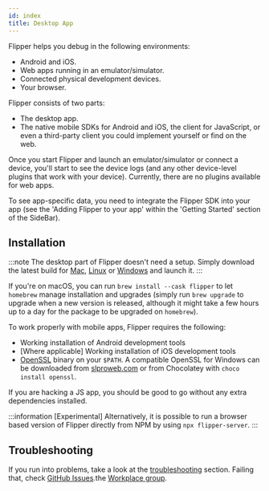 ```yaml
---
id: index
title: Desktop App
---
```



Flipper helps you debug in the following environments:

* Android and iOS.
* Web apps running in an emulator/simulator.
* Connected physical development devices.
* Your browser.

Flipper consists of two parts:

- The desktop app.
- The native mobile SDKs for Android and iOS, the client for JavaScript, or even a third-party client you could implement yourself or find on the web.

Once you start Flipper and launch an emulator/simulator or connect a device, you'll start to see the device logs (and any other device-level plugins that work with your device).
Currently, there are no plugins available for web apps.

To see app-specific data, you need to integrate the Flipper SDK into your app (see the 'Adding Flipper to your app' within the 'Getting Started' section of the SideBar).

## Installation

<OssOnly>

:::note
The desktop part of Flipper doesn't need a setup. Simply download the latest build for [Mac](https://www.facebook.com/fbflipper/public/mac), [Linux](https://www.facebook.com/fbflipper/public/linux) or [Windows](https://www.facebook.com/fbflipper/public/windows) and launch it.
:::

If you're on macOS, you can run `brew install --cask flipper` to let `homebrew` manage installation and upgrades (simply run `brew upgrade` to upgrade when a new version is released, although it might take a few hours up to a day for the package to be upgraded on `homebrew`).

To work properly with mobile apps, Flipper requires the following:

* Working installation of Android development tools
* [Where applicable] Working installation of iOS development tools
* [OpenSSL](https://www.openssl.org) binary on your `$PATH`. A compatible OpenSSL for Windows can be downloaded from [slproweb.com](https://slproweb.com/products/Win32OpenSSL.html) or from Chocolatey with `choco install openssl`.

If you are hacking a JS app, you should be good to go without any extra dependencies installed.

:::information
[Experimental] Alternatively, it is possible to run a browser based version of Flipper directly from NPM by using `npx flipper-server`.
:::

</OssOnly>

<FbInternalOnly>

<FbInstallation />

</FbInternalOnly>

## Troubleshooting

If you run into problems, take a look at the [troubleshooting](troubleshooting/troubleshooting.mdx) section.
Failing that, check <OssOnly>[GitHub Issues](https://github.com/facebook/flipper/issues).</OssOnly><FbInternalOnly>the [Workplace group](https://fb.workplace.com/groups/230455004101832/).</FbInternalOnly>
